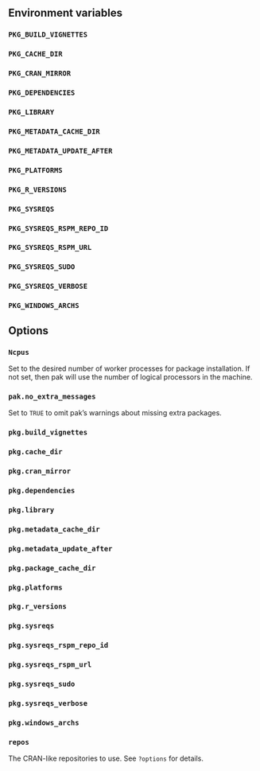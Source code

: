 
## Environment variables

### `PKG_BUILD_VIGNETTES`

### `PKG_CACHE_DIR`

### `PKG_CRAN_MIRROR`

### `PKG_DEPENDENCIES`

### `PKG_LIBRARY`

### `PKG_METADATA_CACHE_DIR`

### `PKG_METADATA_UPDATE_AFTER`

### `PKG_PLATFORMS`

### `PKG_R_VERSIONS`

### `PKG_SYSREQS`

### `PKG_SYSREQS_RSPM_REPO_ID`

### `PKG_SYSREQS_RSPM_URL`

### `PKG_SYSREQS_SUDO`

### `PKG_SYSREQS_VERBOSE`

### `PKG_WINDOWS_ARCHS`

## Options

### `Ncpus`

Set to the desired number of worker processes for package installation.
If not set, then pak will use the number of logical processors in the
machine.

### `pak.no_extra_messages`

Set to `TRUE` to omit pak's warnings about missing extra packages.

### `pkg.build_vignettes`

### `pkg.cache_dir`

### `pkg.cran_mirror`

### `pkg.dependencies`

### `pkg.library`

### `pkg.metadata_cache_dir`

### `pkg.metadata_update_after`

### `pkg.package_cache_dir`

### `pkg.platforms`

### `pkg.r_versions`

### `pkg.sysreqs`

### `pkg.sysreqs_rspm_repo_id`

### `pkg.sysreqs_rspm_url`

### `pkg.sysreqs_sudo`

### `pkg.sysreqs_verbose`

### `pkg.windows_archs`

### `repos`

The CRAN-like repositories to use. See `?options` for details.
